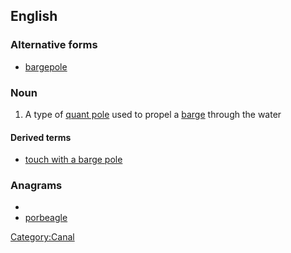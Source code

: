==English==

===Alternative forms===
*[[bargepole]]

===Noun===
{{en-noun|sg=[[barge]] [[pole]]}}

# A type of [[quant pole]] used to propel a [[barge]] through the water

====Derived terms====
*[[touch with a barge pole]]

===Anagrams===
* {{alphagram|abeeglopr}}
* [[porbeagle#English|porbeagle]]


[[Category:Canal]]